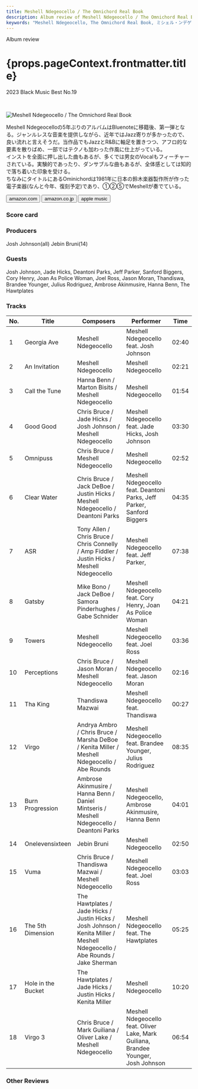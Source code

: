 ```yaml
---
title: Meshell Ndegeocello / The Omnichord Real Book
description: Album review of Meshell Ndegeocello / The Omnichord Real Book
keywords: "Meshell Ndegeocello, The Omnichord Real Book, ミシェル・ンデゲオチェロ"
---
```






<p className="largeP">Album review</p>
<h1 className="h1--no--margin">{props.pageContext.frontmatter.title}</h1>
<p className="largeP">
  <Link to="/best50/2023/">2023 Black Music Best No.19</Link>
</p>

<br/>
<Row  className="image-card-group">
	<Column colMd={3} colLg={4} noGutterMdLeft="">
       <ImageCard>

![Meshell Ndegeocello / The Omnichord Real Book](../../images/cd/ndegeocello5L.jpg)

</ImageCard>
	</Column>
	<Column colMd={4} colLg={8} noGutterMdLeft="">
		<p>
			Meshell Ndegeocelloの5年ぶりのアルバムはBluenoteに移籍後、第一弾となる。ジャンルレスな音楽を提供しながら、近年ではJazz寄りが多かったので、良い流れと言えそうだ。当作品でもJazzとR&Bに軸足を置きつつ、アフロ的な要素を散りばめ、一部ではテクノも加わった作風に仕上がっている。
			<br/>インストを全面に押し出した曲もあるが、多くでは男女のVocalもフィーチャーされている。実験的であったり、ダンサブルな曲もあるが、全体感としては知的で落ち着いた印象を受ける。
			<br/>ちなみにタイトルにあるOminichordは1981年に日本の鈴木楽器製作所が作った電子楽器(なんと今年、復刻予定)であり、①②⑤でMeshellが奏でている。
		</p>
		<div>
		  <Button className="button-right-mergin"  href="https://amzn.to/3MFf58f" renderIcon={ArrowUpRight} size='sm' kind='primary'>
  	    amazon.com
  	  </Button>
  	  <Button className="button-right-mergin"  href="https://amzn.to/475V0jD" renderIcon={ArrowUpRight} size='sm' kind='secondary'>
  	    amazon.co.jp
  	  </Button>
			<Button className="button-right-mergin"  href="https://apple.co/40As40N" renderIcon={ArrowUpRight} size='sm' kind='tertiary'>
  	    apple music
  	  </Button>
			<AdvJS2/>
		</div>
	</Column>
</Row>
<Row >
	<Column colMd={4} colLg={4} noGutterMdLeft="">
		<div>
		  <h3>Score card</h3>
			<SliderJS1 value="5" />
		  <SliderJS2 value="1" />
			<SliderJS3 value="1" />
		  <SliderJS4 value="9" />
		</div>
	</Column>
	<Column colMd={8} colLg={8} noGutterMdLeft="">
		<div>
			<h3>Producers</h3>
			<p>
				Josh Johnson(all)
				Jebin Bruni(14)
			</p>
			<h3>Guests</h3>
			<p>
				Josh Johnson, Jade Hicks, Deantoni Parks, Jeff Parker, Sanford Biggers, Cory Henry, Joan As Police Woman, Joel Ross, Jason Moran, Thandiswa, Brandee Younger, Julius Rodriguez, Ambrose Akinmusire, Hanna Benn, The Hawtplates
			</p>
		</div>
	</Column>
</Row>

<h3>Tracks</h3>

| No. | Title              | Composers                                                                                                                   | Performer                                                                           | Time  |
| --- | ------------------ | --------------------------------------------------------------------------------------------------------------------------- | ----------------------------------------------------------------------------------- | ----- |
| 1   | Georgia Ave        | Meshell Ndegeocello                                                                                                         | Meshell Ndegeocello feat. Josh Johnson                                              | 02:40 |
| 2   | An Invitation      | Meshell Ndegeocello                                                                                                         | Meshell Ndegeocello                                                                 | 02:21 |
| 3   | Call the Tune      | Hanna Benn / Marton Bisits / Meshell Ndegeocello                                                                            | Meshell Ndegeocello                                                                 | 01:54 |
| 4   | Good Good          | Chris Bruce / Jade Hicks / Josh Johnson / Meshell Ndegeocello                                                               | Meshell Ndegeocello feat. Jade Hicks, Josh Johnson                                  | 03:30 |
| 5   | Omnipuss           | Chris Bruce / Meshell Ndegeocello                                                                                           | Meshell Ndegeocello                                                                 | 02:52 |
| 6   | Clear Water        | Chris Bruce / Jack DeBoe / Justin Hicks / Meshell Ndegeocello / Deantoni Parks                                              | Meshell Ndegeocello feat. Deantoni Parks, Jeff Parker, Sanford Biggers              | 04:35 |
| 7   | ASR                | Tony Allen / Chris Bruce / Chris Connelly / Amp Fiddler / Justin Hicks / Meshell Ndegeocello                                | Meshell Ndegeocello feat. Jeff Parker,                                              | 07:38 |
| 8   | Gatsby             | Mike Bono / Jack DeBoe / Samora Pinderhughes / Gabe Schnider                                                                | Meshell Ndegeocello feat. Cory Henry, Joan As Police Woman                          | 04:21 |
| 9   | Towers             | Meshell Ndegeocello                                                                                                         | Meshell Ndegeocello feat. Joel Ross                                                 | 03:36 |
| 10  | Perceptions        | Chris Bruce / Jason Moran / Meshell Ndegeocello                                                                             | Meshell Ndegeocello feat. Jason Moran                                               | 02:16 |
| 11  | Tha King           | Thandiswa Mazwai                                                                                                            | Meshell Ndegeocello feat. Thandiswa                                                 | 00:27 |
| 12  | Virgo              | Andrya Ambro / Chris Bruce / Marsha DeBoe / Kenita Miller / Meshell Ndegeocello / Abe Rounds                                | Meshell Ndegeocello feat. Brandee Younger, Julius Rodriguez                         | 08:35 |
| 13  | Burn Progression   | Ambrose Akinmusire / Hanna Benn / Daniel Mintseris / Meshell Ndegeocello / Deantoni Parks                                   | Meshell Ndegeocello, Ambrose Akinmusire, Hanna Benn                                 | 04:01 |
| 14  | Onelevensixteen    | Jebin Bruni                                                                                                                 | Meshell Ndegeocello                                                                 | 02:50 |
| 15  | Vuma               | Chris Bruce / Thandiswa Mazwai / Meshell Ndegeocello                                                                        | Meshell Ndegeocello feat. Joel Ross                                                 | 03:03 |
| 16  | The 5th Dimension  | The Hawtplates / Jade Hicks / Justin Hicks / Josh Johnson / Kenita Miller / Meshell Ndegeocello / Abe Rounds / Jake Sherman | Meshell Ndegeocello feat. The Hawtplates                                            | 05:25 |
| 17  | Hole in the Bucket | The Hawtplates / Jade Hicks / Justin Hicks / Kenita Miller                                                                  | Meshell Ndegeocello                                                                 | 10:20 |
| 18  | Virgo 3            | Chris Bruce / Mark Guiliana / Oliver Lake / Meshell Ndegeocello                                                             | Meshell Ndegeocello feat. Oliver Lake, Mark Guiliana, Brandee Younger, Josh Johnson | 06:54 |

<h3>Other Reviews</h3>

<Row>
  <Column colMd={3} colLg={3} noGutterMdLeft>
    <Review1 />
  </Column>
</Row>

<AdvJS3 />
